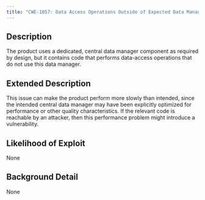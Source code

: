 ```yaml
---
title: "CWE-1057: Data Access Operations Outside of Expected Data Manager Component"
---
```


## Description
The product uses a dedicated, central data manager component as required by design, but it contains code that performs data-access operations that do not use this data manager.

## Extended Description
This issue can make the product perform more slowly than intended, since the intended central data manager may have been explicitly optimized for performance or other quality characteristics.  If the relevant code is reachable by an attacker, then this performance problem might introduce a vulnerability.

## Likelihood of Exploit
None

## Background Detail
None
        